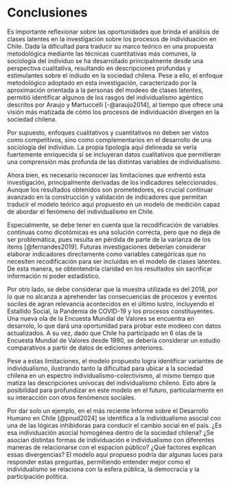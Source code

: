 # Conclusiones

Es importante reflexionar sobre las oportunidades que brinda el análisis de clases latentes en la investigación sobre los procesos de individuación en Chile. Dada la dificultad para traducir su marco teórico en una propuesta metodológica mediante las técnicas cuantitativas más comunes, la sociología del individuo se ha desarrollado principalmente desde una perspectiva cualitativa, resultando en descripciones profundas y estimulantes sobre el indiudo en la sociedad chilena. Pese a ello, el enfoque metodológico adoptado en esta investigación, caracterizado por la aproximación orientada a la personas del modeeo de clases latentes, permitió identificar algunos de los rasgos del individualismo agéntico descritos por Araujo y Martuccelli [-@araujo2014], al tiempo que ofrece una visión más matizada de cómo los procesos de individuación divergen en la sociedad chilena.

Por supuesto, enfoques cualitativos y cuantitativos no deben ser vistos como competitivos, sino como complementarios en el desarrollo de una sociología del individuo. La propia tipología aquí delineada se vería fuertemente enriquecida si se incluyeran datos cualitativos que permitieran una comprensión más profunda de las distintas variables de individualismo. 

Ahora bien, es necesario reconocer las limitaciones que enfrentó esta investigación, principalmente derivadas de los indicadores seleccionados. Aunque los resultados obtenidos son prometedores, es crucial continuar avanzado en la construcción y validación de indicadores que permitan traducir el modelo teórico aquí propuesto en un modelo de medición capaz de abordar el fenómeno del individualismo en Chile. 

Especialmente, se debe tener en cuenta que la recodificación de variables continuas como dicotómicas es una solución correcta, pero que no deja de ser problemática, pues resulta en pérdida de parte de la varianza de los ítems [@fernandes2019]. Futuras investigaciones deberían considerar elaborar indicadores directamente como variables categóricas que no necesiten recodificación para ser incluidas en el modelo de clases latentes. De esta manera, se obtentendría claridad en los resultados sin sacrificar información ni poder estadístico.

Por otro lado, se debe considerar que la muestra utilizada es del 2018, por lo que no alcanza a aprehender las consecuencias de procesos y eventos sociles de agran relevancia acontecidos en el último lustro, incluyendo el Estallido Social, la Pandemia de COVID-19 y los procesos constituyentes. Una nueva ola de la Encuesta Mundial de Valores se encuentra en desarrolo, lo que dará una oportunidad para probar este modeeo con datos actualizados. A su vez, dado que Chile ha participado en 6 olas de la Encuesta Mundial de Valores desde 1990, se debería considerar un estudio comparativos a partir de datos de ediciones anteriores.

Pese a estas limitaciones, el modelo propuesto logra identificar variantes de individualismo, ilustrando tanto la dificultad para ubicar a la sociedad chilena en un espectro individualismo-colectivismo, al mismo tiempo que matiza las descripciones unívocas del individualismo chileno. Esto abre la posibilidad para profundizar en este modelo en el futuro, particularmente en su interacción con otros fenómenos sociales. 

Por dar solo un ejemplo, en el más reciente Informe sobre el Desarrollo Humano en Chile [@pnud2024] se identifica a la individualismo asocial coo una de las lógicas inhibidoras para conducir el cambio social en el país. ¿Es esa individuación asocial homogénea dentro de la sociedad chilena? ¿Se asocian distintas formas de individuación e individualismo con diferentes maneras de relacionarse con el espacion público? ¿Qué factores explican essas divergencias? El modelo aquí propueso podría dar algunas luces para responder estas preguntas, permitiendo entender mejor como el individualismo se relaciona con la esfera pública, la democracia y la participación política. 